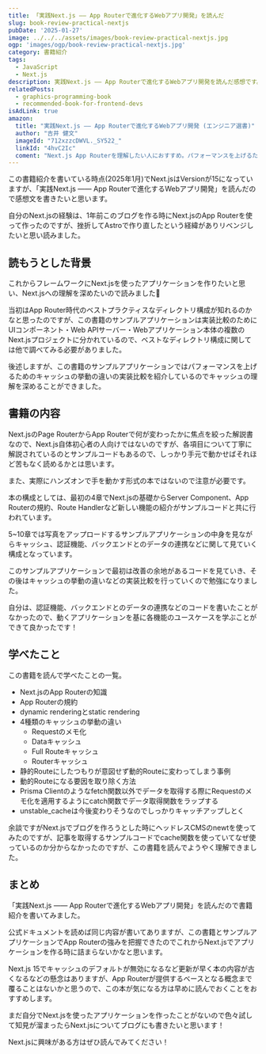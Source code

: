 ```yaml
---
title: 「実践Next.js —— App Routerで進化するWebアプリ開発」を読んだ
slug: book-review-practical-nextjs
pubDate: '2025-01-27'
image: ../../../assets/images/book-review-practical-nextjs.jpg
ogp: 'images/ogp/book-review-practical-nextjs.jpg'
category: 書籍紹介
tags:
  - JavaScript
  - Next.js
description: 実践Next.js —— App Routerで進化するWebアプリ開発を読んだ感想です。
relatedPosts:
  - graphics-programming-book
  - recommended-book-for-frontend-devs
isAdLink: true
amazon:
  title: "実践Next.js —— App Routerで進化するWebアプリ開発 (エンジニア選書)"
  author: "吉井 健文"
  imageId: "712xzzcDWVL._SY522_"
  linkId: "4hvC2Ic"
  coment: "Next.js App Routerを理解したい人におすすめ。パフォーマンスを上げるためのキャッシュの挙動などを動くサンプルアプリケーションを試しながら仕組みを学びたい方におすすめです！"
---
```


この書籍紹介を書いている時点(2025年1月)でNext.jsはVersionが15になっていますが、「実践Next.js —— App Routerで進化するWebアプリ開発」を読んだので感想文を書きたいと思います。

自分のNext.jsの経験は、1年前このブログを作る時にNext.jsのApp Routerを使って作ったのですが、挫折してAstroで作り直したという経緯がありリベンジしたいと思い読みました。

<AmazonLink imageId="712xzzcDWVL._SY522_" linkId="4hvC2Ic" title="実践Next.js —— App Routerで進化するWebアプリ開発 (エンジニア選書)" author="吉井 健文"/>

## 読もうとした背景

これからフレームワークにNext.jsを使ったアプリケーションを作りたいと思い、Next.jsへの理解を深めたいので読みました📘

当初はApp Router時代のベストプラクティスなディレクトリ構成が知れるのかなと思ったのですが、この書籍のサンプルアプリケーションは実装比較のためにUIコンポーネント・Web APIサーバー・Webアプリケーション本体の複数のNext.jsプロジェクトに分かれているので、ベストなディレクトリ構成に関しては他で調べてみる必要がありました。

後述しますが、この書籍のサンプルアプリケーションではパフォーマンスを上げるためのキャッシュの挙動の違いの実装比較を紹介しているのでキャッシュの理解を深めることができました。

## 書籍の内容

Next.jsのPage RouterからApp Routerで何が変わったかに焦点を絞った解説書なので、Next.js自体初心者の人向けではないのですが、各項目について丁寧に解説されているのとサンプルコードもあるので、しっかり手元で動かせばそれほど苦もなく読めるかとは思います。

また、実際にハンズオンで手を動かす形式の本ではないので注意が必要です。

本の構成としては、最初の4章でNext.jsの基礎からServer Component、App Routerの規約、Route Handlerなど新しい機能の紹介がサンプルコードと共に行われています。

5~10章では写真をアップロードするサンプルアプリケーションの中身を見ながらキャッシュ、認証機能、バックエンドとのデータの連携などに関して見ていく構成となっています。

このサンプルアプリケーションで最初は改善の余地があるコードを見ていき、その後はキャッシュの挙動の違いなどの実装比較を行っていくので勉強になりました。

自分は、認証機能、バックエンドとのデータの連携などのコードを書いたことがなかったので、動くアプリケーションを基に各機能のユースケースを学ぶことができて良かったです！

## 学べたこと

この書籍を読んで学べたことの一覧。

- Next.jsのApp Routerの知識
- App Routerの規約
- dynamic renderingとstatic rendering
- 4種類のキャッシュの挙動の違い
  - Requestのメモ化
  - Dataキャッシュ
  - Full Routeキャッシュ
  - Routerキャッシュ
- 静的Routeにしたつもりが意図せず動的Routeに変わってしまう事例
- 動的Routeになる要因を取り除く方法
- Prisma Clientのようなfetch関数以外でデータを取得する際にRequestのメモ化を適用するようにcatch関数でデータ取得関数をラップする
- unstable_cacheは今後変わりそうなのでしっかりキャッチアップしとく

余談ですがNext.jsでブログを作ろうとした時にヘッドレスCMSのnewtを使ってみたのですが、記事を取得するサンプルコードでcache関数を使っていてなぜ使っているのか分からなかったのですが、この書籍を読んでようやく理解できました。

<PostAdUnit />

## まとめ

「実践Next.js —— App Routerで進化するWebアプリ開発」を読んだので書籍紹介を書いてみました。

公式ドキュメントを読めば同じ内容が書いてありますが、この書籍とサンプルアプリケーションでApp Routerの強みを把握できたのでこれからNext.jsでアプリケーションを作る時に詰まらないかなと思います。

Next.js 15でキャッシュのデフォルトが無効になるなど更新が早く本の内容が古くなるなどの懸念はありますが、App Routerが提供するベースとなる概念まで覆ることはないかと思うので、この本が気になる方は早めに読んでおくことをおすすめします。

まだ自分でNext.jsを使ったアプリケーションを作ったことがないので色々試して知見が溜まったらNext.jsについてブログにも書きたいと思います！

Next.jsに興味がある方はぜひ読んでみてください！